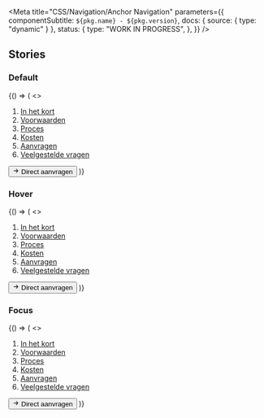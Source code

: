 

<Meta
  title="CSS/Navigation/Anchor Navigation"
  parameters={{
    componentSubtitle: `${pkg.name} - ${pkg.version}`,
    docs: { source: { type: "dynamic" } },
    status: {
      type: "WORK IN PROGRESS",
    },
  }}
/>

<Description markdown={readme} />

## Stories

### Default

<Canvas>
  <Story name="Default">
    {() => (
      <>
        <nav class="denhaag-anchor-navigation" aria-label="Op deze pagina">
          <ol class="denhaag-anchor-navigation__list">
            <li>
              <a href="#in-het-kort" class="denhaag-anchor-navigation__link">
                In het kort
              </a>
            </li>
            <li>
              <a href="#voorwaarden" class="denhaag-anchor-navigation__link">
                Voorwaarden
              </a>
            </li>
            <li>
              <a href="#proces" class="denhaag-anchor-navigation__link">
                Proces
              </a>
            </li>
            <li>
              <a href="#kosten" class="denhaag-anchor-navigation__link">
                Kosten
              </a>
            </li>
            <li>
              <a href="#aanvragen" class="denhaag-anchor-navigation__link">
                Aanvragen
              </a>
            </li>
            <li>
              <a href="#veelgestelde-vragen" class="denhaag-anchor-navigation__link">
                Veelgestelde vragen
              </a>
            </li>
          </ol>
        </nav>
        <button class="denhaag-button denhaag-button--start-icon">
          <span class="denhaag-button__icon">
            <svg
              width="1em"
              height="1em"
              viewBox="0 0 24 24"
              xmlns="http://www.w3.org/2000/svg"
              class="denhaag-icon"
              focusable="false"
              aria-hidden="true"
            >
              <path d="M12.293 5.293a1 1 0 011.414 0l6 6a1 1 0 010 1.414l-6 6a1 1 0 01-1.414-1.414L16.586 13H5a1 1 0 110-2h11.586l-4.293-4.293a1 1 0 010-1.414z"></path>
            </svg>
          </span>
          Direct aanvragen
        </button>
      </>
    )}
  </Story>
</Canvas>

### Hover

<Canvas>
  <Story name="Hover">
    {() => (
      <>
        <nav class="denhaag-anchor-navigation" aria-label="Op deze pagina">
          <ol class="denhaag-anchor-navigation__list">
            <li>
              <a href="#in-het-kort" class="denhaag-anchor-navigation__link">
                In het kort
              </a>
            </li>
            <li>
              <a href="#voorwaarden" class="denhaag-anchor-navigation__link denhaag-anchor-navigation__link--hover">
                Voorwaarden
              </a>
            </li>
            <li>
              <a href="#proces" class="denhaag-anchor-navigation__link">
                Proces
              </a>
            </li>
            <li>
              <a href="#kosten" class="denhaag-anchor-navigation__link">
                Kosten
              </a>
            </li>
            <li>
              <a href="#aanvragen" class="denhaag-anchor-navigation__link">
                Aanvragen
              </a>
            </li>
            <li>
              <a href="#veelgestelde-vragen" class="denhaag-anchor-navigation__link">
                Veelgestelde vragen
              </a>
            </li>
          </ol>
        </nav>
        <button class="denhaag-button denhaag-button--start-icon">
          <span class="denhaag-button__icon">
            <svg
              width="1em"
              height="1em"
              viewBox="0 0 24 24"
              xmlns="http://www.w3.org/2000/svg"
              class="denhaag-icon"
              focusable="false"
              aria-hidden="true"
            >
              <path d="M12.293 5.293a1 1 0 011.414 0l6 6a1 1 0 010 1.414l-6 6a1 1 0 01-1.414-1.414L16.586 13H5a1 1 0 110-2h11.586l-4.293-4.293a1 1 0 010-1.414z"></path>
            </svg>
          </span>
          Direct aanvragen
        </button>
      </>
    )}
  </Story>
</Canvas>

### Focus

<Canvas>
  <Story name="Focus">
    {() => (
      <>
        <nav class="denhaag-anchor-navigation" aria-label="Op deze pagina">
          <ol class="denhaag-anchor-navigation__list">
            <li>
              <a href="#in-het-kort" class="denhaag-anchor-navigation__link">
                In het kort
              </a>
            </li>
            <li>
              <a href="#voorwaarden" class="denhaag-anchor-navigation__link denhaag-anchor-navigation__link--focus">
                Voorwaarden
              </a>
            </li>
            <li>
              <a href="#proces" class="denhaag-anchor-navigation__link">
                Proces
              </a>
            </li>
            <li>
              <a href="#kosten" class="denhaag-anchor-navigation__link">
                Kosten
              </a>
            </li>
            <li>
              <a href="#aanvragen" class="denhaag-anchor-navigation__link">
                Aanvragen
              </a>
            </li>
            <li>
              <a href="#veelgestelde-vragen" class="denhaag-anchor-navigation__link">
                Veelgestelde vragen
              </a>
            </li>
          </ol>
        </nav>
        <button class="denhaag-button denhaag-button--start-icon">
          <span class="denhaag-button__icon">
            <svg
              width="1em"
              height="1em"
              viewBox="0 0 24 24"
              xmlns="http://www.w3.org/2000/svg"
              class="denhaag-icon"
              focusable="false"
              aria-hidden="true"
            >
              <path d="M12.293 5.293a1 1 0 011.414 0l6 6a1 1 0 010 1.414l-6 6a1 1 0 01-1.414-1.414L16.586 13H5a1 1 0 110-2h11.586l-4.293-4.293a1 1 0 010-1.414z"></path>
            </svg>
          </span>
          Direct aanvragen
        </button>
      </>
    )}
  </Story>
</Canvas>
